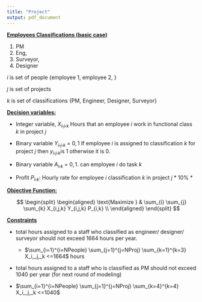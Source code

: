 ```yaml
---
title: "Project"
output: pdf_document
---
```


[**Employees Classifications (basic case)**]{.ul}

1.  PM
2.  Eng,
3.  Surveyor,
4.  Designer

$i$ is set of people {employee 1, employee 2, }

$j$ is set of projects

$k$ is set of classifications {PM, Engineer, Designer, Surveyor}

[**Decision variables:**]{.ul}

-   Integer variable, $X_i,_j,_k$ Hours that an employee $i$ work in functional class $k$ in project $j$

-   Binary variable $Y_i,_j,_k$ = ${0, 1}$ If employee $i$ is assigned to classification $k$ for project $j$ then $y_i,_j,_k$is 1 otherwise it is 0.

-   Binary variable $A_i,_k$ = ${0, 1}$.
    can employee $i$ do task $k$

-   Profit $P_i,_k$: Hourly rate for employee $i$ classification $k$ in project $j$ \* 10% \*

[**Objective Function:**]{.ul}

$$
 \begin{split}
 \begin{aligned}
    \text{Maximize  }   &  \sum_{i} \sum_{j} \sum_{k} X_{i,j,k} Y_{i,j,k} P_{i,k} \\
 \end{aligned}
 \end{split}
$$

[**Constraints**]{.ul}

-   total hours assigned to a staff who classified as engineer/ designer/ surveyor should not exceed 1664 hours per year.

    -   $\sum_{i=1}^{i=NPeople} \sum_{j=1}^{j=NProj} \sum_{k=1}^{k=3} X_i,_j,_k <=1664$ hours

-   total hours assigned to a staff who is classified as PM should not exceed 1040 per year (for next round of modeling)

-   $\sum_{i=1}^{i=NPeople} \sum_{j=1}^{j=NProj} \sum_{k=4}^{k=4} X_i,_j,_k <=1040$

